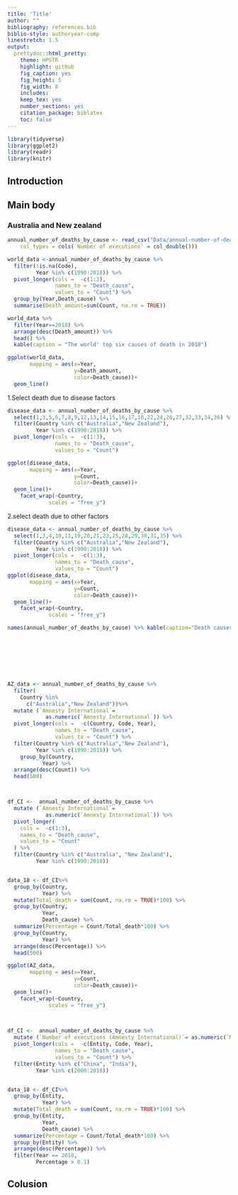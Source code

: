 ```yaml
---
title: 'Title'
author: ""
bibliography: references.bib
biblio-style: authoryear-comp
linestretch: 1.5
output:
  prettydoc::html_pretty:
    theme: HPSTR
    highlight: github
    fig_caption: yes
    fig_height: 5
    fig_width: 8
    includes:
    keep_tex: yes
    number_sections: yes
    citation_package: biblatex
    toc: false
---
```

```r
library(tidyverse)
library(ggplot2)
library(readr)
library(knitr)
```

## Introduction

## Main body

### Australia and New zealand

```r
annual_number_of_deaths_by_cause <- read_csv("Data/annual-number-of-deaths-by-cause.csv", 
    col_types = cols(`Number of executions` = col_double()))
```


```r
world_data <-annual_number_of_deaths_by_cause %>% 
  filter(!is.na(Code),
         Year %in% c(1990:2018)) %>%
  pivot_longer(cols =  -c(1:3), 
               names_to = "Death_cause", 
               values_to = "Count") %>% 
  group_by(Year,Death_cause) %>% 
  summarise(Death_amount=sum(Count, na.rm = TRUE))

world_data %>% 
  filter(Year==2018) %>% 
  arrange(desc(Death_amount)) %>% 
  head() %>% 
  kable(caption = "The world' top six causes of death in 2018")

ggplot(world_data,
       mapping = aes(x=Year,
                     y=Death_amount,
                     color=Death_cause))+
  geom_line()

```




1.Select death due to disease factors
```r
disease_data <- annual_number_of_deaths_by_cause %>% 
  select(1,3,5,6,7,8,9,12,13,14,15,16,17,18,22,24,26,27,32,33,34,36) %>% 
  filter(Country %in% c("Australia","New Zealand"),
         Year %in% c(1990:2018)) %>% 
  pivot_longer(cols =  -c(1:3), 
               names_to = "Death_cause", 
               values_to = "Count")

ggplot(disease_data,
       mapping = aes(x=Year,
                     y=Count,
                     color=Death_cause))+
  geom_line()+
    facet_wrap(~Country,
             scales = "free_y")
```

2.select death due to other factors
```r
disease_data <- annual_number_of_deaths_by_cause %>% 
  select(1,3,4,10,11,19,20,21,23,25,28,29,30,31,35) %>% 
  filter(Country %in% c("Australia","New Zealand"),
         Year %in% c(1990:2018)) %>% 
  pivot_longer(cols =  -c(1:3), 
               names_to = "Death_cause", 
               values_to = "Count")
ggplot(disease_data,
       mapping = aes(x=Year,
                     y=Count,
                     color=Death_cause))+
  geom_line()+
    facet_wrap(~Country,
             scales = "free_y")
```


```r

names(annual_number_of_deaths_by_cause) %>% kable(caption="Death causes")








AZ_data <- annual_number_of_deaths_by_cause %>%
  filter(
    Country %in% 
      c("Australia","New Zealand"))%>%
  mutate (`Amnesty International`= 
            as.numeric(`Amnesty International`)) %>%
  pivot_longer(cols =  -c(Country, Code, Year), 
               names_to = "Death_cause", 
               values_to = "Count") %>% 
  filter(Country %in% c("Australia","New Zealand"),
         Year %in% c(1990:2018)) %>% 
    group_by(Country,
           Year) %>% 
  arrange(desc(Count)) %>% 
  head(500)



df_CI <-  annual_number_of_deaths_by_cause %>%
  mutate (`Amnesty International`= 
            as.numeric(`Amnesty International`)) %>% 
  pivot_longer(
    cols =  -c(1:3),
    names_to = "Death_cause",
    values_to = "Count"
  ) %>%
  filter(Country %in% c("Australia", "New Zealand"),
         Year %in% c(1990:2018))


data_18 <- df_CI%>% 
  group_by(Country,
           Year) %>% 
  mutate(Total_death = sum(Count, na.rm = TRUE)*100) %>% 
  group_by(Country,
           Year,
           Death_cause) %>% 
  summarize(Percentage = Count/Total_death*100) %>% 
  group_by(Country,
           Year) %>% 
  arrange(desc(Percentage)) %>% 
  head(500)

ggplot(AZ_data,
       mapping = aes(x=Year,
                     y=Count,
                     color=Death_cause))+
  geom_line()+
    facet_wrap(~Country,
             scales = "free_y")

        
```

```r
df_CI <-  annual_number_of_deaths_by_cause %>%
  mutate (`Number of executions (Amnesty International)`= as.numeric(`Number of executions (Amnesty International)`)) %>%
  pivot_longer(cols =  -c(Entity, Code, Year), 
               names_to = "Death_cause", 
               values_to = "Count") %>% 
  filter(Entity %in% c("China", "India"),
         Year %in% c(2000:2018))


data_18 <- df_CI%>% 
  group_by(Entity,
           Year) %>% 
  mutate(Total_death = sum(Count, na.rm = TRUE)*100) %>% 
  group_by(Entity,
           Year,
           Death_cause) %>% 
  summarize(Percentage = Count/Total_death*100) %>% 
  group_by(Entity) %>% 
  arrange(desc(Percentage)) %>% 
  filter(Year == 2018,
         Percentage > 0.1)


```






## Colusion